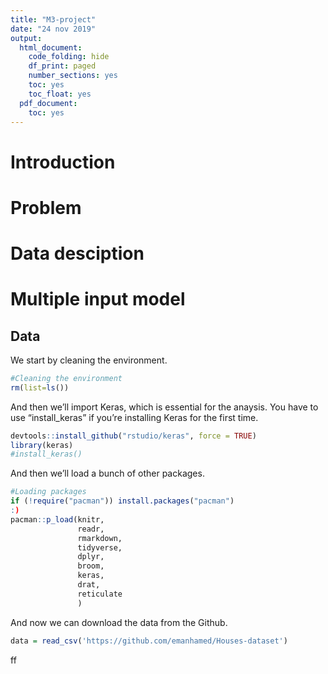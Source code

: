 ```yaml
---
title: "M3-project"
date: "24 nov 2019"
output:
  html_document:
    code_folding: hide
    df_print: paged
    number_sections: yes
    toc: yes
    toc_float: yes
  pdf_document:
    toc: yes
---
```

# Introduction

# Problem

# Data desciption

# Multiple input model

## Data

We start by cleaning the environment.

```r
#Cleaning the environment
rm(list=ls())
```

And then we'll import Keras, which is essential for the anaysis. You have to use "install_keras" if you're installing Keras for the first time.

```r
devtools::install_github("rstudio/keras", force = TRUE)
library(keras)
#install_keras()
```

And then we'll load a bunch of other packages.

```r
#Loading packages
if (!require("pacman")) install.packages("pacman") 
:)
pacman::p_load(knitr,
               readr,
               rmarkdown, 
               tidyverse,
               dplyr,
               broom,
               keras,
               drat,
               reticulate
               )
```

And now we can download the data from the Github.

```r
data = read_csv('https://github.com/emanhamed/Houses-dataset')

```


ff
